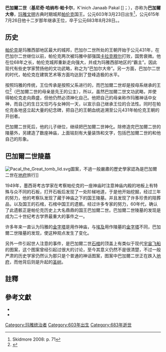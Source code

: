 {{Infobox monarch
| name =巴加尔二世<br>K'inich Janaab Pakal I
| title =[[帕伦克|帕伦克]]{{tsl|en|Ajaw||国王}}
| image=File:PacalII.svg
| caption = 巴加爾大帝像
| reign =615年7月 – 683年8月
| coronation =
| predecessor ={{le|扎克·庫克|Sak K'uk'}}（他的母亲）
| regent      ={{le|扎克·庫克|Sak K'uk'}}（他的母亲）
| successor ={{le|強·巴魯姆二世|K'inich Kan Bahlam II}}
| spouse = Tz'akbu Ajaw
| issue ={{le|強·巴魯姆二世|K'inich Kan Bahlam II}}<br>{{le|K'inich K'an Joy Chitam II}}<br>Tiwol Chan Mat?
| royal house =
| father ={{le|K'an Mo' Hix}}
| mother ={{le|扎克·庫克|Sak K'uk'}}
| birth_date =9.8.9.13.0 — 603年3月21日
| birth_place =
| death_date =9.12.11.5.18 — 683年8月26日（80岁）
| death_place =
| date of burial =
| place of burial =[[帕伦克|帕伦克]]
| religion = {{le|玛雅宗教|Maya religion}}
|}}

'''巴加爾二世'''（'''基尼奇·哈纳布·帕卡尔'''，K'inich Janaab Pakal [{{IPA|k’ihniʧ xanaːɓ pakal}}]；{{bd|603年|3月23日|683年|8月28日}}{{NoteTag|這些是馬雅碑文的日期：出生和死亡日期各是[[長紀曆|長紀曆]]9.8.9.13.0和9.12.11.5.18 {{sfn|Tiesler|Cucina|2004|p=40}}.}}），亦称为'''巴加爾大帝'''，[[玛雅文明|玛雅文明]]古典时期城邦[[帕伦克|帕伦克]]国王。公元603年3月23日出生<ref name="Skidmore">Skidmore 2008: p. 71</ref>，公元615年7月26日他十二岁那年继承王位{{r|Skidmore}}，卒于公元683年8月28日{{r|Skidmore}}。{{fact|“巴加爾”一词在[[古典玛雅语|古典玛雅语]]中的意思为“'''盾'''”}}。

==历史==
[[帕伦克|帕伦克]]是玛雅西部地区最大的城邦，巴加尔二世所处的王朝开始于公元431年，在巴加尔二世继位以前，帕伦克两次被玛雅中部强国[[卡拉克穆尔|卡拉克穆尔]]打败，国势衰微。他在位68年之长，帕伦克城邦重新走向强大，并成为玛雅西部地区的“霸主”。因此现代有些史学家赞扬他的文功武略，称之为“巴加尔大帝”。另一方面，巴加尔二世的时代，帕伦克在建筑艺术等方面均达到了登峰造极的水平。

按照玛雅的传统，王位传承是按照父系进行的，而巴加爾二世却是按母系继承的王位<ref name="巴加爾二世">{{Cite web |url=http://research.famsi.org/whos_who/people.php?mathewsnumber=PAL%20011 |title=Who's Who in the Classic Maya World |access-date=2013-10-06 |archive-date=2019-09-14 |archive-url=https://web.archive.org/web/20190914184257/http://research.famsi.org/whos_who/people.php?mathewsnumber=PAL%20011 |dead-url=no }}</ref>（巴加爾二世的母亲是先王的公主），所以，虽然巴加爾二世文功武略，并使得帕伦克走向鼎盛，但他仍然必须神化自己。他把自己的母亲{{le|扎克·庫克|Sak K'uk'}}称作玛雅神话中女神，而自己的生日又恰巧与女神同一天，以宣示自己继承王位的合法性。同时在帕伦克各地竖立起大量的纪念碑，把自己的王朝血统追溯至公元431年帕伦克王朝的开创者。

巴加爾二世死后，他的儿子{{le|強·巴魯姆二世|K'inich Kan Bahlam II}}继位，继续把巴加爾二世神化。除修造完巴加爾二世的陵墓外，另建造了数座神庙，上面铭刻有大量装饰和文字，包括巴加爾二世的和他自己的形象。

==巴加爾二世陵墓==
[[Image:Pacal_the_Great_tomb_lid.svg|thumb]]圖案，不過一般嚴肅的歷史學家認為是巴加爾二世在[[地府|地府]]旅行]]

1949年，墨西哥考古学家{{le|亚尔伯托·鲁兹|Alberto Ruz Lhuillier}}在考察帕伦克的一座神庙时注意神庙内殿的地板上有特殊与众不同的石板，打开石板后发现了一处阶梯地道，于是他开始挖掘，经过三年的努力，他的考察队发现了藏于神庙之下的国王陵墓{{r|巴加爾二世}}。并且发现了许多珍贵的陪葬品，以及国王的石棺，石棺中国王的遗骸。经过许多专家的努力，60年代，确认了此遗骸正是帕伦克历史上大名鼎鼎的国王巴加爾二世。巴加爾二世陵墓的发现是成为二十世纪考古学界最重大的事件之一。

许多年来一直认为玛雅的[[金字塔|金字塔]]是用作神庙，与[[埃及|埃及]]用作陵墓的[[金字塔|金字塔]]不同，巴加爾二世陵墓的发现，使这种观点发生了变化。

另外一件引起世人注意的事件，是巴加爾二世[[石棺|石棺]]的顶盖上有类似于现代[[宇宙飞船|宇宙飞船]]的图案，这个图案曾经引起过很大的讨论，至今其意义仍然不是很清楚，不过一般严肃的历史学家仍然认为那只是个普通的神话图案，图案中巴加爾二世正在跌入[[地府|地府]]，而他背后则是升起的[[圣树|圣树]]。

==註釋==
{{NoteFoot}}

==參考文獻==
{{reflist}}
* {{Citation |surname1=Tiesler |given1=Vera |surname2=Cucina |given2=Andrea |title=Janaab' Pakal de Palenque: Vida y muerte de un gobernante maya |publisher=[[墨西哥國立自治大學|墨西哥國立自治大學]] |place=墨西哥 |year=2004 |isbn=978-970-32-1489-1 |url=http://books.google.com/books?id=yaMuPdEF9k4C&printsec=frontcover&hl=fr |accessdate=2013-10-05 |archive-date=2020-04-21 |archive-url=https://web.archive.org/web/20200421124358/https://books.google.com/books?id=yaMuPdEF9k4C&printsec=frontcover&hl=fr |dead-url=no }}
* {{Citation |surname1=Skidmore |given1=Joel |year=2008 |title=The Rulers of Palenque. A Beginner's Guide |publisher=Mesoweb Publications |url=http://www.mesoweb.com/palenque/resources/rulers/PalenqueRulers-03.pdf |accessdate=2013-10-05 |archive-date=2016-03-03 |archive-url=https://web.archive.org/web/20160303181337/http://www.mesoweb.com/palenque/resources/rulers/PalenqueRulers-03.pdf |dead-url=no }}
{{start box}}
{{s-before|[[巴加爾一世|巴加爾一世]]<br>與<br>[[阿克納尤馬|阿克納尤馬]]}}
{{s-title|[[帕倫克國王|帕倫克國王]]|西元615年<br>'''巴加爾二世'''}}
{{s-after|[[康巴藍二世|康巴藍二世]]}}
{{end box}}

{{Authority control}}
[[Category:玛雅统治者|Category:玛雅统治者]]
[[Category:603年出生|Category:603年出生]]
[[Category:683年逝世|Category:683年逝世]]